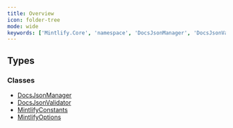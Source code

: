 ```yaml
---
title: Overview
icon: folder-tree
mode: wide
keywords: ['Mintlify.Core', 'namespace', 'DocsJsonManager', 'DocsJsonValidator', 'MintlifyConstants', 'MintlifyOptions']
---
```


## Types

### Classes

- [DocsJsonManager](Mintlify-Core.DocsJsonManager.mdx)
- [DocsJsonValidator](Mintlify-Core.DocsJsonValidator.mdx)
- [MintlifyConstants](Mintlify-Core.MintlifyConstants.mdx)
- [MintlifyOptions](Mintlify-Core.MintlifyOptions.mdx)

